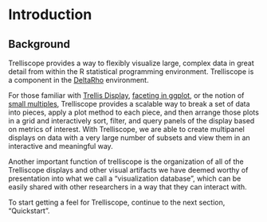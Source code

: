 # Introduction

## Background

Trelliscope provides a way to flexibly visualize large, complex data in great detail from within the R statistical programming environment.  Trelliscope is a component in the [DeltaRho](deltarho.org) environment.

For those familiar with [Trellis Display](http://cm.bell-labs.com/cm/ms/departments/sia/project/trellis/), [faceting in ggplot](http://docs.ggplot2.org/0.9.3.1/facet_wrap.html), or the notion of [small multiples](http://en.wikipedia.org/wiki/Small_multiple), Trelliscope provides a scalable way to break a set of data into pieces, apply a plot method to each piece, and then arrange those plots in a grid and interactively sort, filter, and query panels of the display based on metrics of interest.  With Trelliscope, we are able to create multipanel displays on data with a very large number of subsets and view them in an interactive and meaningful way.

Another important function of trelliscope is the organization of all of the Trelliscope displays and other visual artifacts we have deemed worthy of presentation into what we call a "visualization database", which can be easily shared with other researchers in a way that they can interact with.

To start getting a feel for Trelliscope, continue to the next section, "Quickstart".


